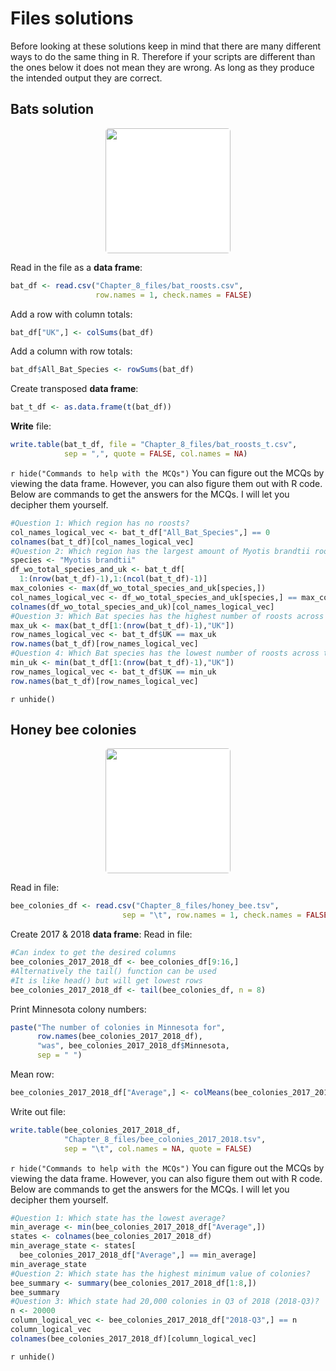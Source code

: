 # Files solutions

Before looking at these solutions keep in mind that there are many different ways to do the same thing in R. Therefore if your scripts are different than the ones below it does not mean they are wrong. As long as they produce the intended output they are correct.

## Bats solution
<center>
![](figures/bat_solution.png){style="width:200px; border-radius:5px; background:white"}
</center>

Read in the file as a __data frame__:
```r
bat_df <- read.csv("Chapter_8_files/bat_roosts.csv", 
                   row.names = 1, check.names = FALSE)
```

Add a row with column totals:
```r
bat_df["UK",] <- colSums(bat_df) 
```

Add a column with row totals:
```r
bat_df$All_Bat_Species <- rowSums(bat_df) 
```

Create transposed __data frame__:
```r
bat_t_df <- as.data.frame(t(bat_df)) 
```

__Write__ file:
```r
write.table(bat_t_df, file = "Chapter_8_files/bat_roosts_t.csv", 
            sep = ",", quote = FALSE, col.names = NA)
```

`r hide("Commands to help with the MCQs")`
You can figure out the MCQs by viewing the data frame.
However, you can also figure them out with R code.
Below are commands to get the answers for the MCQs. 
I will let you decipher them yourself.
```r
#Question 1: Which region has no roosts?
col_names_logical_vec <- bat_t_df["All_Bat_Species",] == 0
colnames(bat_t_df)[col_names_logical_vec]
#Question 2: Which region has the largest amount of Myotis brandtii roosts?
species <- "Myotis brandtii"
df_wo_total_species_and_uk <- bat_t_df[
  1:(nrow(bat_t_df)-1),1:(ncol(bat_t_df)-1)]
max_colonies <- max(df_wo_total_species_and_uk[species,])
col_names_logical_vec <- df_wo_total_species_and_uk[species,] == max_colonies
colnames(df_wo_total_species_and_uk)[col_names_logical_vec]
#Question 3: Which Bat species has the highest number of roosts across the UK?
max_uk <- max(bat_t_df[1:(nrow(bat_t_df)-1),"UK"])
row_names_logical_vec <- bat_t_df$UK == max_uk
row.names(bat_t_df)[row_names_logical_vec]
#Question 4: Which Bat species has the lowest number of roosts across the UK?
min_uk <- min(bat_t_df[1:(nrow(bat_t_df)-1),"UK"])
row_names_logical_vec <- bat_t_df$UK == min_uk
row.names(bat_t_df)[row_names_logical_vec]
```
`r unhide()`

## Honey bee colonies
<center>
![](figures/beehive_solution.png){style="width:200px; border-radius:5px; background:white"}
</center>

Read in file:
```r
bee_colonies_df <- read.csv("Chapter_8_files/honey_bee.tsv", 
                         sep = "\t", row.names = 1, check.names = FALSE)
```

Create 2017 & 2018 __data frame__:
Read in file:
```r
#Can index to get the desired columns
bee_colonies_2017_2018_df <- bee_colonies_df[9:16,]
#Alternatively the tail() function can be used
#It is like head() but will get lowest rows
bee_colonies_2017_2018_df <- tail(bee_colonies_df, n = 8)
```

Print Minnesota colony numbers:
```r
paste("The number of colonies in Minnesota for", 
      row.names(bee_colonies_2017_2018_df),
      "was", bee_colonies_2017_2018_df$Minnesota, 
      sep = " ")
```

Mean row:
```r
bee_colonies_2017_2018_df["Average",] <- colMeans(bee_colonies_2017_2018_df)
```

Write out file:
```r
write.table(bee_colonies_2017_2018_df, 
            "Chapter_8_files/bee_colonies_2017_2018.tsv", 
            sep = "\t", col.names = NA, quote = FALSE)
```

`r hide("Commands to help with the MCQs")`
You can figure out the MCQs by viewing the data frame.
However, you can also figure them out with R code.
Below are commands to get the answers for the MCQs. 
I will let you decipher them yourself.
```r
#Question 1: Which state has the lowest average?
min_average <- min(bee_colonies_2017_2018_df["Average",])
states <- colnames(bee_colonies_2017_2018_df)
min_average_state <- states[
  bee_colonies_2017_2018_df["Average",] == min_average]
min_average_state
#Question 2: Which state has the highest minimum value of colonies?
bee_summary <- summary(bee_colonies_2017_2018_df[1:8,])
bee_summary
#Question 3: Which state had 20,000 colonies in Q3 of 2018 (2018-Q3)?
n <- 20000
column_logical_vec <- bee_colonies_2017_2018_df["2018-Q3",] == n
column_logical_vec
colnames(bee_colonies_2017_2018_df)[column_logical_vec]
```
`r unhide()`

